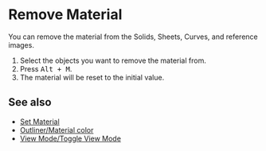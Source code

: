 
# Remove Material

<Reference shortcut="Alt + M" command="Remove Material" button="" />

You can remove the material from the Solids, Sheets, Curves, and reference images.

1. Select the objects you want to remove the material from.
2. Press <kbd>Alt + M</kbd>.
3. The material will be reset to the initial value.

## See also
- [Set Material](./set-material)
- [Outliner/Material color](../plasticity-essentials/outliner#material-color)
- [View Mode/Toggle View Mode](../plasticity-essentials/view-mode#toggle-view-mode)





